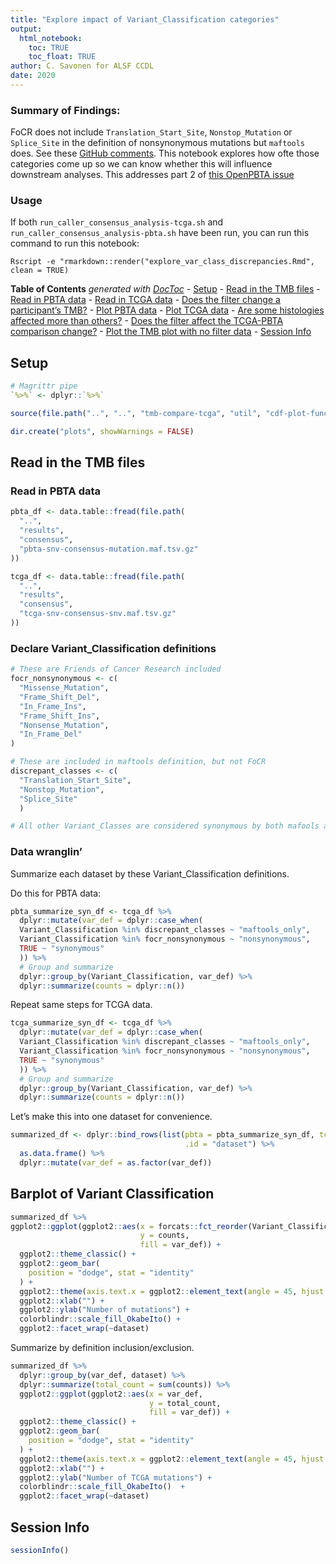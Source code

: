 ```yaml
---
title: "Explore impact of Variant_Classification categories"
output: 
  html_notebook:
    toc: TRUE
    toc_float: TRUE
author: C. Savonen for ALSF CCDL
date: 2020
---
```


### Summary of Findings:

FoCR does not include `Translation_Start_Site`, `Nonstop_Mutation` or `Splice_Site` in the definition of nonsynonymous mutations but `maftools` does. See these [GitHub comments](https://github.com/AlexsLemonade/OpenPBTA-analysis/pull/725#issuecomment-657575733). 
This notebook explores how ofte those categories come up so we can know whether this will influence downstream analyses. 
This addresses part 2 of [this OpenPBTA issue](https://github.com/AlexsLemonade/OpenPBTA-analysis/issues/729)

### Usage

If both `run_caller_consensus_analysis-tcga.sh` and `run_caller_consensus_analysis-pbta.sh` have been run, you can run this command to run this notebook:

```
Rscript -e "rmarkdown::render("explore_var_class_discrepancies.Rmd", clean = TRUE)
```

<!-- START doctoc generated TOC please keep comment here to allow auto update -->
<!-- DON'T EDIT THIS SECTION, INSTEAD RE-RUN doctoc TO UPDATE -->
**Table of Contents**  *generated with [DocToc](https://github.com/thlorenz/doctoc)*
- [Setup](#setup)
- [Read in the TMB files](#read-in-the-tmb-files)
  - [Read in PBTA data](#read-in-pbta-data)
  - [Read in TCGA data](#read-in-tcga-data)
- [Does the filter change a participant's TMB?](#does-the-filter-change-a-participants-tmb)
  - [Plot PBTA data](#plot-pbta-data)
  - [Plot TCGA data](#plot-tcga-data)
- [Are some histologies affected more than others?](#are-some-histologies-affected-more-than-others)
- [Does the filter affect the TCGA-PBTA comparison change?](#does-the-filter-affect-the-tcga-pbta-comparison-change)
- [Plot the TMB plot with no filter data](#plot-the-tmb-plot-with-no-filter-data)
- [Session Info](#session-info)

<!-- END doctoc generated TOC please keep comment here to allow auto update -->

## Setup

```r
# Magrittr pipe
`%>%` <- dplyr::`%>%`
```

```r
source(file.path("..", "..", "tmb-compare-tcga", "util", "cdf-plot-function.R"))
```

```r
dir.create("plots", showWarnings = FALSE)
```

## Read in the TMB files

### Read in PBTA data

```r
pbta_df <- data.table::fread(file.path(
  "..",
  "results",
  "consensus",
  "pbta-snv-consensus-mutation.maf.tsv.gz"
))
```

```r
tcga_df <- data.table::fread(file.path(
  "..",
  "results",
  "consensus",
  "tcga-snv-consensus-snv.maf.tsv.gz"
))
```

### Declare Variant_Classification definitions

```r
# These are Friends of Cancer Research included
focr_nonsynonymous <- c(
  "Missense_Mutation",
  "Frame_Shift_Del",
  "In_Frame_Ins",
  "Frame_Shift_Ins",
  "Nonsense_Mutation",
  "In_Frame_Del"
)

# These are included in maftools definition, but not FoCR
discrepant_classes <- c(
  "Translation_Start_Site", 
  "Nonstop_Mutation", 
  "Splice_Site"
  )

# All other Variant_Classes are considered synonymous by both mafools and FoCR
```

### Data wranglin'

Summarize each dataset by these Variant_Classification definitions. 

Do this for PBTA data:

```r
pbta_summarize_syn_df <- tcga_df %>%
  dplyr::mutate(var_def = dplyr::case_when(
  Variant_Classification %in% discrepant_classes ~ "maftools_only", 
  Variant_Classification %in% focr_nonsynonymous ~ "nonsynonymous", 
  TRUE ~ "synonymous"
  )) %>% 
  # Group and summarize
  dplyr::group_by(Variant_Classification, var_def) %>% 
  dplyr::summarize(counts = dplyr::n()) 
```

Repeat same steps for TCGA data. 

```r
tcga_summarize_syn_df <- tcga_df %>%
  dplyr::mutate(var_def = dplyr::case_when(
  Variant_Classification %in% discrepant_classes ~ "maftools_only", 
  Variant_Classification %in% focr_nonsynonymous ~ "nonsynonymous", 
  TRUE ~ "synonymous"
  )) %>% 
  # Group and summarize
  dplyr::group_by(Variant_Classification, var_def) %>% 
  dplyr::summarize(counts = dplyr::n()) 
```

Let's make this into one dataset for convenience. 

```r
summarized_df <- dplyr::bind_rows(list(pbta = pbta_summarize_syn_df, tcga = tcga_summarize_syn_df), 
                                       .id = "dataset") %>% 
  as.data.frame() %>% 
  dplyr::mutate(var_def = as.factor(var_def))
```

## Barplot of Variant Classification

```r
summarized_df %>%   
ggplot2::ggplot(ggplot2::aes(x = forcats::fct_reorder(Variant_Classification, as.numeric(var_def)), 
                             y = counts, 
                             fill = var_def)) +
  ggplot2::theme_classic() +
  ggplot2::geom_bar(
    position = "dodge", stat = "identity"
  ) +
  ggplot2::theme(axis.text.x = ggplot2::element_text(angle = 45, hjust = 1)) +
  ggplot2::xlab("") +
  ggplot2::ylab("Number of mutations") +
  colorblindr::scale_fill_OkabeIto() + 
  ggplot2::facet_wrap(~dataset)
```

Summarize by definition inclusion/exclusion. 

```r
summarized_df %>%
  dplyr::group_by(var_def, dataset) %>% 
  dplyr::summarize(total_count = sum(counts)) %>%
  ggplot2::ggplot(ggplot2::aes(x = var_def, 
                               y = total_count, 
                               fill = var_def)) +
  ggplot2::theme_classic() +
  ggplot2::geom_bar(
    position = "dodge", stat = "identity"
  ) +
  ggplot2::theme(axis.text.x = ggplot2::element_text(angle = 45, hjust = 1)) +
  ggplot2::xlab("") +
  ggplot2::ylab("Number of TCGA mutations") +
  colorblindr::scale_fill_OkabeIto()  + 
  ggplot2::facet_wrap(~dataset)
```

## Session Info

```r
sessionInfo()
```

